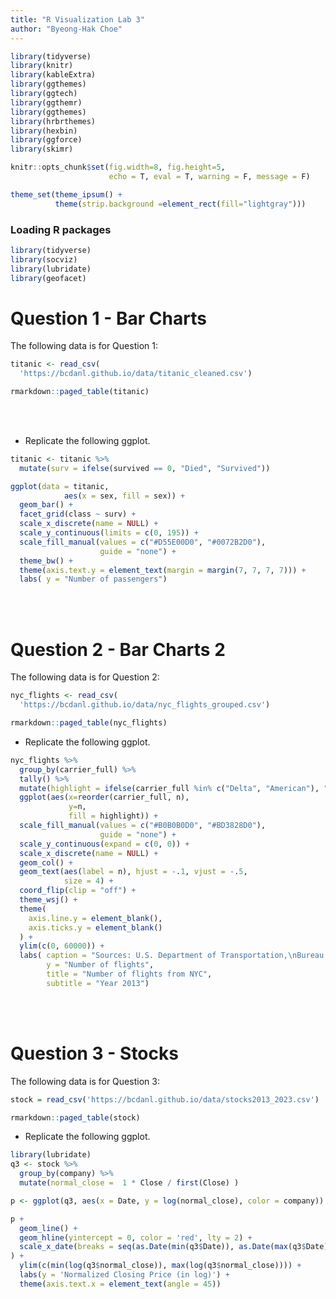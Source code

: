 ```yaml
---
title: "R Visualization Lab 3"
author: "Byeong-Hak Choe"
---
```


```r
library(tidyverse)
library(knitr)
library(kableExtra)
library(ggthemes)
library(ggtech)
library(ggthemr)
library(ggthemes)
library(hrbrthemes)
library(hexbin)
library(ggforce)
library(skimr)

knitr::opts_chunk$set(fig.width=8, fig.height=5,
                      echo = T, eval = T, warning = F, message = F)  

theme_set(theme_ipsum() +
          theme(strip.background =element_rect(fill="lightgray")))
```

### Loading R packages

```r
library(tidyverse)
library(socviz)
library(lubridate)
library(geofacet)
```

# Question 1 - Bar Charts

The following data is for Question 1:

```r
titanic <- read_csv(
  'https://bcdanl.github.io/data/titanic_cleaned.csv')

```

```r
rmarkdown::paged_table(titanic) 
```

<br><br>

- Replicate the following ggplot.

```r
titanic <- titanic %>% 
  mutate(surv = ifelse(survived == 0, "Died", "Survived")) 

ggplot(data = titanic,
            aes(x = sex, fill = sex)) + 
  geom_bar() +
  facet_grid(class ~ surv) +
  scale_x_discrete(name = NULL) + 
  scale_y_continuous(limits = c(0, 195)) +
  scale_fill_manual(values = c("#D55E00D0", "#0072B2D0"), 
                    guide = "none") +
  theme_bw() + 
  theme(axis.text.y = element_text(margin = margin(7, 7, 7, 7))) +
  labs( y = "Number of passengers")
```

<br><br>

# Question 2 - Bar Charts 2

The following data is for Question 2:

```r
nyc_flights <- read_csv(
  'https://bcdanl.github.io/data/nyc_flights_grouped.csv')

```

```r
rmarkdown::paged_table(nyc_flights) 
```


- Replicate the following ggplot.

```r

nyc_flights %>%
  group_by(carrier_full) %>%
  tally() %>%
  mutate(highlight = ifelse(carrier_full %in% c("Delta", "American"), "yes", "no")) %>%
  ggplot(aes(x=reorder(carrier_full, n),
             y=n,
             fill = highlight)) +
  scale_fill_manual(values = c("#B0B0B0D0", "#BD3828D0"),
                    guide = "none") +
  scale_y_continuous(expand = c(0, 0)) +
  scale_x_discrete(name = NULL) +
  geom_col() +
  geom_text(aes(label = n), hjust = -.1, vjust = -.5,
            size = 4) +
  coord_flip(clip = "off") +
  theme_wsj() +
  theme(
    axis.line.y = element_blank(),
    axis.ticks.y = element_blank()
  ) +
  ylim(c(0, 60000)) +
  labs( caption = "Sources: U.S. Department of Transportation,\nBureau of Transportation Statistics",
        y = "Number of flights",
        title = "Number of flights from NYC",
        subtitle = "Year 2013")
```

<br><br>

# Question 3 - Stocks

The following data is for Question 3:

```r
stock = read_csv('https://bcdanl.github.io/data/stocks2013_2023.csv')
```

```r
rmarkdown::paged_table(stock) 
```



- Replicate the following ggplot.

```r
library(lubridate)
q3 <- stock %>% 
  group_by(company) %>% 
  mutate(normal_close =  1 * Close / first(Close) )

p <- ggplot(q3, aes(x = Date, y = log(normal_close), color = company))

p + 
  geom_line() +
  geom_hline(yintercept = 0, color = 'red', lty = 2) +
  scale_x_date(breaks = seq(as.Date(min(q3$Date)), as.Date(max(q3$Date)), by = "year")
) +
  ylim(c(min(log(q3$normal_close)), max(log(q3$normal_close)))) +
  labs(y = 'Normalized Closing Price (in log)') +
  theme(axis.text.x = element_text(angle = 45))
```
